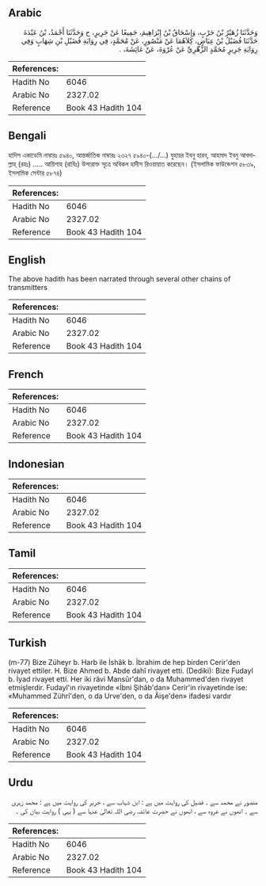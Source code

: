 ## Arabic


<div dir="rtl" lang="ar" style={{fontSize:'larger',backgroundColor:'#f8f9fa',padding:20}}>
وَحَدَّثَنَا زُهَيْرُ بْنُ حَرْبٍ، وَإِسْحَاقُ بْنُ إِبْرَاهِيمَ، جَمِيعًا عَنْ جَرِيرٍ، ح وَحَدَّثَنَا أَحْمَدُ، بْنُ عَبْدَةَ حَدَّثَنَا فُضَيْلُ بْنُ عِيَاضٍ، كِلاَهُمَا عَنْ مَنْصُورٍ، عَنْ مُحَمَّدٍ، فِي رِوَايَةِ فُضَيْلِ بْنِ شِهَابٍ وَفِي رِوَايَةِ جَرِيرٍ مُحَمَّدٍ الزُّهْرِيِّ عَنْ عُرْوَةَ، عَنْ عَائِشَةَ، ‏.‏
</div>
<div style={{backgroundColor:'#f8f9fa',padding:20, marginBottom: 10}}><table> <thead> <tr> <th>References:</th> <th></th> </tr> </thead> <tbody><tr><td>Hadith No</td><td>6046</td></tr><tr><td>Arabic No</td><td>2327.02</td></tr><tr><td>Reference</td><td>Book 43 Hadith 104</td></tr></tbody></table></div>

## Bengali


<div dir="ltr" lang="bn" style={{fontSize:'larger',backgroundColor:'#f8f9fa',padding:20}}>
হাদিস একাডেমি নাম্বারঃ ৫৯৪০, আন্তর্জাতিক নাম্বারঃ ২৩২৭ ৫৯৪০-(…/...) যুহায়র ইবনু হারব, আহমাদ ইবনু আবদাল্লাহ্ (রহঃ) ..... আয়িশাহ (রাযিঃ) উপরোক্ত সূত্রে অবিকল হাদীস রিওয়ায়াত করেছেন। (ইসলামিক ফাউন্ডেশন ৫৮৩৯, ইসলামিক সেন্টার ৫৮৭৪)
</div>
<div style={{backgroundColor:'#f8f9fa',padding:20, marginBottom: 10}}><table> <thead> <tr> <th>References:</th> <th></th> </tr> </thead> <tbody><tr><td>Hadith No</td><td>6046</td></tr><tr><td>Arabic No</td><td>2327.02</td></tr><tr><td>Reference</td><td>Book 43 Hadith 104</td></tr></tbody></table></div>

## English


<div dir="ltr" lang="en" style={{fontSize:'larger',backgroundColor:'#f8f9fa',padding:20}}>
The above hadith has been narrated through several other chains of transmitters
</div>
<div style={{backgroundColor:'#f8f9fa',padding:20, marginBottom: 10}}><table> <thead> <tr> <th>References:</th> <th></th> </tr> </thead> <tbody><tr><td>Hadith No</td><td>6046</td></tr><tr><td>Arabic No</td><td>2327.02</td></tr><tr><td>Reference</td><td>Book 43 Hadith 104</td></tr></tbody></table></div>

## French


<div dir="ltr" lang="fr" style={{fontSize:'larger',backgroundColor:'#f8f9fa',padding:20}}>

</div>
<div style={{backgroundColor:'#f8f9fa',padding:20, marginBottom: 10}}><table> <thead> <tr> <th>References:</th> <th></th> </tr> </thead> <tbody><tr><td>Hadith No</td><td>6046</td></tr><tr><td>Arabic No</td><td>2327.02</td></tr><tr><td>Reference</td><td>Book 43 Hadith 104</td></tr></tbody></table></div>

## Indonesian


<div dir="ltr" lang="id" style={{fontSize:'larger',backgroundColor:'#f8f9fa',padding:20}}>

</div>
<div style={{backgroundColor:'#f8f9fa',padding:20, marginBottom: 10}}><table> <thead> <tr> <th>References:</th> <th></th> </tr> </thead> <tbody><tr><td>Hadith No</td><td>6046</td></tr><tr><td>Arabic No</td><td>2327.02</td></tr><tr><td>Reference</td><td>Book 43 Hadith 104</td></tr></tbody></table></div>

## Tamil


<div dir="ltr" lang="ta" style={{fontSize:'larger',backgroundColor:'#f8f9fa',padding:20}}>

</div>
<div style={{backgroundColor:'#f8f9fa',padding:20, marginBottom: 10}}><table> <thead> <tr> <th>References:</th> <th></th> </tr> </thead> <tbody><tr><td>Hadith No</td><td>6046</td></tr><tr><td>Arabic No</td><td>2327.02</td></tr><tr><td>Reference</td><td>Book 43 Hadith 104</td></tr></tbody></table></div>

## Turkish


<div dir="ltr" lang="tr" style={{fontSize:'larger',backgroundColor:'#f8f9fa',padding:20}}>
(m-77) Bize Züheyr b. Harb ile İshâk b. İbrahim de hep birden Cerir'den rivayet ettiler. H. Bize Ahmed b. Abde dahî rivayet etti. (Dediki): Bize Fudayl b. İyad rivayet etti. Her iki râvi Mansûr'dan, o da Muhammed'den rivayet etmişlerdir. Fudayl'ın rivayetinde «İbni Şihâb'dan» Cerir'in rivayetinde ise: «Muhammed Zührî'den, o da Urve'den, o da Âişe'den» ifadesi vardır
</div>
<div style={{backgroundColor:'#f8f9fa',padding:20, marginBottom: 10}}><table> <thead> <tr> <th>References:</th> <th></th> </tr> </thead> <tbody><tr><td>Hadith No</td><td>6046</td></tr><tr><td>Arabic No</td><td>2327.02</td></tr><tr><td>Reference</td><td>Book 43 Hadith 104</td></tr></tbody></table></div>

## Urdu


<div dir="rtl" lang="ur" style={{fontSize:'larger',backgroundColor:'#f8f9fa',padding:20}}>
منصور نے محمد سے ۔ فضیل کی روایت میں ہے : ابن شہاب سے ، جریر کی روایت میں ہے : محمد زہری سے ۔ انھوں نے عروہ سے ، انھوں نے حضرت عائشہ رضی اللہ تعالیٰ عنہا سے ( یہی ) روایت بیان کی ۔
</div>
<div style={{backgroundColor:'#f8f9fa',padding:20, marginBottom: 10}}><table> <thead> <tr> <th>References:</th> <th></th> </tr> </thead> <tbody><tr><td>Hadith No</td><td>6046</td></tr><tr><td>Arabic No</td><td>2327.02</td></tr><tr><td>Reference</td><td>Book 43 Hadith 104</td></tr></tbody></table></div>